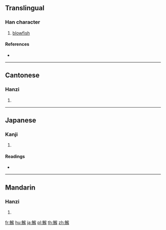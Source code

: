 {{character info/new}}
==Translingual==

===Han character===
{{Han char|rn=195|rad=魚|as=09|sn=20|four=27334|canj=NFONK}}

# [[blowfish]]

====References====
* {{Han ref|kx=1473.300|dkj=46291|dj=2005.320|hdz=74702.170|uh=9BF8|ud=39928|bh=F56F|bd=62831}}

----

==Cantonese==

===Hanzi===
{{yue-hanzi|jyut=|y=hau4}}

# {{defn|lang=yue|sort=魚09}}

----

==Japanese==

===Kanji===
{{ja-kanji|grade=|rs=魚09}}

# {{defn|lang=ja|sort=魚09}}

====Readings====
* {{ja-readings|on=[[こう]] (kō), [[ぐ]] (gu)|kun=[[ふぐ]] (fugu)}}

----

==Mandarin==

===Hanzi===
{{cmn-hanzi|pin=[[hóu]] ([[hou2]]), [[zhēng]] ([[zheng1]])|wg=hou<sup>2</sup>, cheng<sup>1</sup>}}

# {{defn|lang=cmn|sort=魚09}}

[[fr:鯸]]
[[hu:鯸]]
[[ja:鯸]]
[[pl:鯸]]
[[th:鯸]]
[[zh:鯸]]